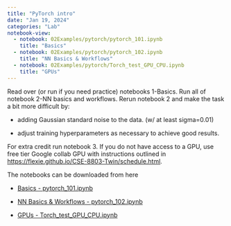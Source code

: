 ```yaml
---
title: "PyTorch intro"
date: "Jan 19, 2024"
categories: "Lab"
notebook-view: 
  - notebook: 02Examples/pytorch/pytorch_101.ipynb
    title: "Basics"
  - notebook: 02Examples/pytorch/pytorch_102.ipynb
    title: "NN Basics & Workflows"
  - notebook: 02Examples/pytorch/Torch_test_GPU_CPU.ipynb
    title: "GPUs"
---
```


Read over (or run if you need practice) notebooks 1-Basics. Run all of notebook 2-NN basics and workflows. Rerun notebook 2 and make the task a bit more difficult by:

- adding Gaussian standard noise to the data. (w/ at least sigma=0.01)

- adjust training hyperparameters as necessary to achieve good results.

For extra credit run notebook 3. If you do not have access to a GPU, use free tier Google collab GPU with instructions outlined in [https://flexie.github.io/CSE-8803-Twin/schedule.html](https://flexie.github.io/CSE-8803-Twin/schedule.html).

The notebooks can be downloaded from here

- [Basics - pytorch_101.ipynb](https://www.dropbox.com/scl/fi/0b4639h7bh51p84m8d1uo/pytorch_101.ipynb?rlkey=k4pyq5la76cid6mpfcdlq4i0k&dl=0)
- [NN Basics & Workflows - pytorch_102.ipynb](https://www.dropbox.com/scl/fi/p1o7ytu22k7mwjsprtyro/pytorch_102.ipynb?rlkey=oof1b25tdnoi4qvls1sff9zyr&dl=0)
- [GPUs - Torch_test_GPU_CPU.ipynb](https://www.dropbox.com/scl/fi/wsgdho4a78bfd79kxgbw0/Torch_test_GPU_CPU.ipynb?rlkey=5fnpy11l1rh7r8zuisy99kth5&dl=0)

  <!-- - notebook: 02Examples/pytorch/pytorch_102.ipynb
    title: "NN Basics"
  - notebook: 02Examples/pytorch/Torch_test_GPU_CPU.ipynb
    title: "GPUs" -->

<!-- jupyter: python3 -->
